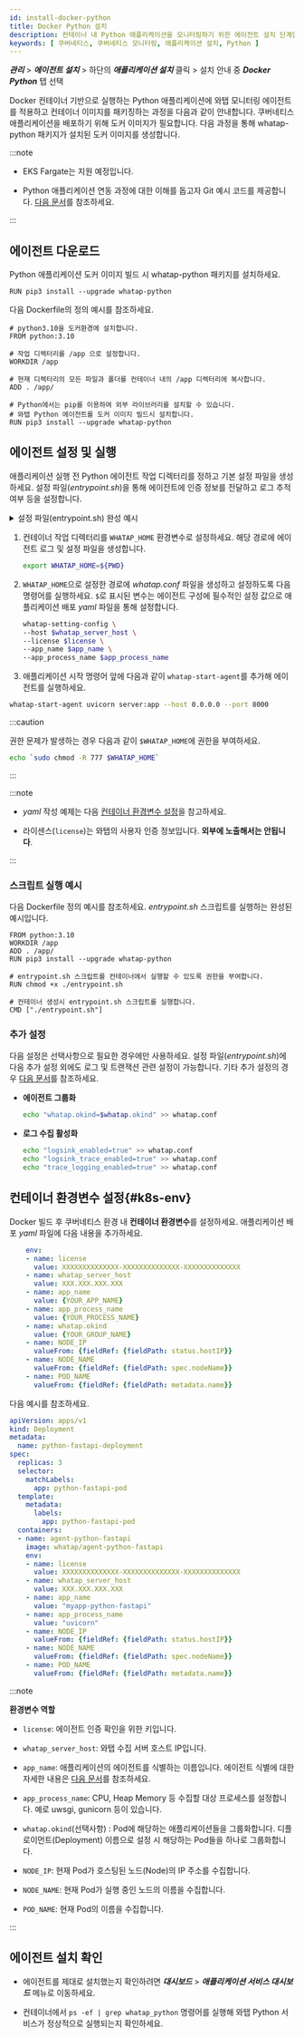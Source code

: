 ```yaml
---
id: install-docker-python
title: Docker Python 설치
description: 컨테이너 내 Python 애플리케이션을 모니터링하기 위한 에이전트 설치 단계입니다.
keywords: [ 쿠버네티스, 쿠버네티스 모니터링, 애플리케이션 설치, Python ]
---
```



***관리*** > ***에이전트 설치*** > 하단의 ***애플리케이션 설치*** 클릭 > 설치 안내 중 ***Docker Python*** 탭 선택

Docker 컨테이너 기반으로 실행하는 Python 애플리케이션에 와탭 모니터링 에이전트를 적용하고 컨테이너 이미지를 패키징하는 과정을 다음과 같이 안내합니다. 쿠버네티스 애플리케이션을 배포하기 위해 도커 이미지가 필요합니다. 다음 과정을 통해 whatap-python 패키지가 설치된 도커 이미지를 생성합니다.

:::note 

* EKS Fargate는 지원 예정입니다. 

* Python 애플리케이션 연동 과정에 대한 이해를 돕고자 Git 예시 코드를 제공합니다. [다음 문서](https://github.com/whatap/kuber-apm-boilerplate/tree/main/python/fastapi)를 참조하세요.

:::

## 에이전트 다운로드

Python 애플리케이션 도커 이미지 빌드 시 whatap-python 패키지를 설치하세요.

```docker
RUN pip3 install --upgrade whatap-python
```

다음 Dockerfile의 정의 예시를 참조하세요. 

```docker title='python ver 3.10'
# python3.10을 도커환경에 설치합니다.
FROM python:3.10

# 작업 디렉터리를 /app 으로 설정합니다.
WORKDIR /app

# 현재 디렉터리의 모든 파일과 폴더를 컨테이너 내의 /app 디렉터리에 복사합니다.
ADD . /app/

# Python에서는 pip를 이용하여 외부 라이브러리를 설치할 수 있습니다. 
# 와탭 Python 에이전트를 도커 이미지 빌드시 설치합니다.
RUN pip3 install --upgrade whatap-python
```

## 에이전트 설정 및 실행

애플리케이션 실행 전 Python 에이전트 작업 디렉터리를 정하고 기본 설정 파일을 생성하세요. 설정 파일(*entrypoint.sh*)을 통해 에이전트에 인증 정보를 전달하고 로그 추적 여부 등을 설정합니다.

<details>
<summary>설정 파일(entrypoint.sh) 완성 예시</summary>

```bash title='entrypoint.sh'
#!/bin/bash

# 컨테이너의 작업 디렉터리를 와탭 경로로 설정하세요. 해당 경로에 에이전트 로그 및 설정 파일을 생성합니다.
export WHATAP_HOME=${PWD}

# 권한 오류 발생 시 다음 주석을 제거 후 진행하세요.
#chmod -R 777 $WHATAP_HOME

# 다음은 에이전트 구성에 필수적인 설정 값입니다. 애플리케이션 배포 yaml 파일을 통해 설정합니다.
whatap-setting-config \
--host $whatap_server_host \
--license $license \
--app_name $app_name \
--app_process_name $app_process_name

# 다음 주석은 에이전트 그룹화 및 로그 수집 활성화 등의 추가 설정입니다. 필요한 경우에만 사용하세요.

# 에이전트 그룹화
#echo "whatap.okind=$whatap.okind" >> whatap.conf

# 로그 수집 활성화
#echo "logsink_enabled=true" >> whatap.conf
#echo "logsink_trace_enabled=true" >> whatap.conf
#echo "trace_logging_enabled=true" >> whatap.conf


# 다음과 같이 whatap-start-agent를 애플리케이션 시작 명령어 앞에 추가해 에이전트를 실행하세요. 
whatap-start-agent uvicorn server:app --host 0.0.0.0 --port 8000
```
</details>

1. 컨테이너 작업 디렉터리를 `WHATAP_HOME` 환경변수로 설정하세요. 해당 경로에 에이전트 로그 및 설정 파일을 생성합니다. 

    ```bash 
    export WHATAP_HOME=${PWD}
    ```

1. `WHATAP_HOME`으로 설정한 경로에 *whatap.conf* 파일을 생성하고 설정하도록 다음 명령어를 실행하세요. `$`로 표시된 변수는 에이전트 구성에 필수적인 설정 값으로 애플리케이션 배포 *yaml* 파일을 통해 설정합니다.

    ```bash 
    whatap-setting-config \
    --host $whatap_server_host \
    --license $license \
    --app_name $app_name \
    --app_process_name $app_process_name
    ```
1. 애플리케이션 시작 명령어 앞에 다음과 같이 `whatap-start-agent`를 추가해 에이전트를 실행하세요. 

  ```bash 
  whatap-start-agent uvicorn server:app --host 0.0.0.0 --port 8000
  ```

:::caution

권한 문제가 발생하는 경우 다음과 같이 `$WHATAP_HOME`에 권한을 부여하세요.

```bash
echo `sudo chmod -R 777 $WHATAP_HOME`
```

:::

:::note 

* *yaml* 작성 예제는 다음 [컨테이너 환경변수 설정](#k8s-env)을 참고하세요.

* 라이센스(`license`)는 와탭의 사용자 인증 정보입니다. **외부에 노출해서는 안됩니다**.

:::

### 스크립트 실행 예시

다음 Dockerfile 정의 예시를 참조하세요. *entrypoint.sh* 스크립트를 실행하는 완성된 예시입니다.

```docker 
FROM python:3.10
WORKDIR /app
ADD . /app/
RUN pip3 install --upgrade whatap-python 

# entrypoint.sh 스크립트를 컨테이너에서 실행할 수 있도록 권한을 부여합니다.
RUN chmod +x ./entrypoint.sh

# 컨테이너 생성시 entrypoint.sh 스크립트를 실행합니다.
CMD ["./entrypoint.sh"]
```

### 추가 설정 

다음 설정은 선택사항으로 필요한 경우에만 사용하세요. 설정 파일(*entrypoint.sh*)에 다음 추가 설정 외에도 로그 및 트랜잭션 관련 설정이 가능합니다. 기타 추가 설정의 경우 [다음 문서](https://docs.whatap.io/python/set-agent)를 참조하세요. 

* **에이전트 그룹화** 

  ```bash 
  echo "whatap.okind=$whatap.okind" >> whatap.conf
  ```

* **로그 수집 활성화** 

  ```bash
  echo "logsink_enabled=true" >> whatap.conf
  echo "logsink_trace_enabled=true" >> whatap.conf
  echo "trace_logging_enabled=true" >> whatap.conf
  ```

## 컨테이너 환경변수 설정{#k8s-env}

Docker 빌드 후 쿠버네티스 환경 내 **컨테이너 환경변수**를 설정하세요. 애플리케이션 배포 *yaml* 파일에 다음 내용을 추가하세요. 

```yaml
    env:
    - name: license
      value: XXXXXXXXXXXXXX-XXXXXXXXXXXXXX-XXXXXXXXXXXXXX
    - name: whatap_server_host
      value: XXX.XXX.XXX.XXX
    - name: app_name
      value: {YOUR_APP_NAME}
    - name: app_process_name
      value: {YOUR_PROCESS_NAME}
    - name: whatap.okind
      value: {YOUR_GROUP_NAME}
    - name: NODE_IP
      valueFrom: {fieldRef: {fieldPath: status.hostIP}}
    - name: NODE_NAME
      valueFrom: {fieldRef: {fieldPath: spec.nodeName}}
    - name: POD_NAME
      valueFrom: {fieldRef: {fieldPath: metadata.name}}
```

다음 예시를 참조하세요. 

```yaml 
apiVersion: apps/v1
kind: Deployment
metadata:
  name: python-fastapi-deployment
spec:
  replicas: 3
  selector:
    matchLabels:
      app: python-fastapi-pod
  template:
    metadata:
      labels:
        app: python-fastapi-pod
  containers:
  - name: agent-python-fastapi
    image: whatap/agent-python-fastapi
    env:
    - name: license
      value: XXXXXXXXXXXXXX-XXXXXXXXXXXXXX-XXXXXXXXXXXXXX
    - name: whatap_server_host
      value: XXX.XXX.XXX.XXX
    - name: app_name
      value: "myapp-python-fastapi"
    - name: app_process_name
      value: "uvicorn"
    - name: NODE_IP
      valueFrom: {fieldRef: {fieldPath: status.hostIP}}
    - name: NODE_NAME
      valueFrom: {fieldRef: {fieldPath: spec.nodeName}}
    - name: POD_NAME
      valueFrom: {fieldRef: {fieldPath: metadata.name}}
```

:::note

**환경변수 역할**

- `license`: 에이전트 인증 확인을 위한 키입니다.

- `whatap_server_host`: 와탭 수집 서버 호스트 IP입니다.

- `app_name`: 애플리케이션의 에이전트를 식별하는 이름입니다. 에이전트 식별에 대한 자세한 내용은 [다음 문서](https://docs.whatap.io/python/agent-name)를 참조하세요.

- `app_process_name`: CPU, Heap Memory 등 수집할 대상 프로세스를 설정합니다. 예로 uwsgi, gunicorn 등이 있습니다.

- `whatap.okind`(선택사항) : Pod에 해당하는 애플리케이션들을 그룹화합니다. 디플로이먼트(Deployment) 이름으로 설정 시 해당하는 Pod들을 하나로 그룹화합니다.

- `NODE_IP`: 현재 Pod가 호스팅된 노드(Node)의 IP 주소를 수집합니다.

- `NODE_NAME`: 현재 Pod가 실행 중인 노드의 이름을 수집합니다.

- `POD_NAME`: 현재 Pod의 이름을 수집합니다.

:::


## 에이전트 설치 확인

* 에이전트를 제대로 설치했는지 확인하려면 ***대시보드*** > ***애플리케이션 서비스 대시보드*** 메뉴로 이동하세요.

* 컨테이너에서 `ps -ef | grep whatap_python` 명령어를 실행해 와탭 Python 서비스가 정상적으로 실행되는지 확인하세요. 
